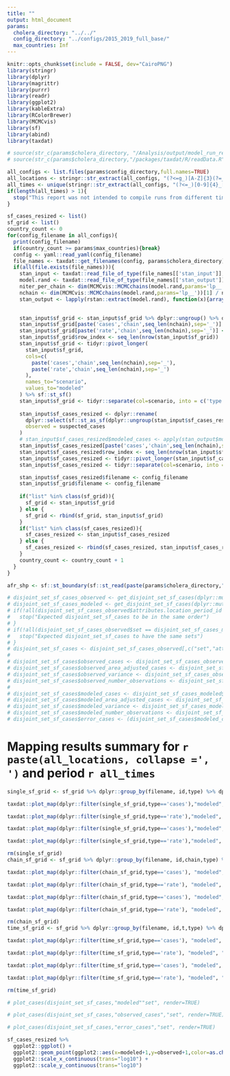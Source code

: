 ```yaml
---
title: ""
output: html_document
params:
  cholera_directory: "../../"
  config_directory: "../configs/2015_2019_full_base/"
  max_countries: Inf
---
```

```r
knitr::opts_chunk$set(include = FALSE, dev="CairoPNG")
library(stringr)
library(dplyr)
library(magrittr)
library(purrr)
library(readr)
library(ggplot2)
library(kableExtra)
library(RColorBrewer)
library(MCMCvis)
library(sf)
library(abind)
library(taxdat)

# source(str_c(params$cholera_directory, "/Analysis/output/model_run_report_helpers.R"))
# source(str_c(params$cholera_directory,"/packages/taxdat/R/readData.R"))
```

```r
all_configs <- list.files(params$config_directory,full.names=TRUE)
all_locations <- stringr::str_extract(all_configs, "(?<=g_)[A-Z]{3}(?=_)")
all_times <- unique(stringr::str_extract(all_configs, "(?<=_)[0-9]{4}_[0-9]{4}(?=\\.)"))
if(length(all_times) > 1){
  stop("This report was not intended to compile runs from different time ranges")
}

sf_cases_resized <- list()
sf_grid <- list()
country_count <- 0
for(config_filename in all_configs){
  print(config_filename)
  if(country_count >= params$max_countries){break}
  config <- yaml::read_yaml(config_filename)
  file_names <- taxdat::get_filenames(config, params$cholera_directory)
  if(all(file.exists(file_names))){
    stan_input <- taxdat::read_file_of_type(file_names[['stan_input']], "stan_input")
    model.rand <- taxdat::read_file_of_type(file_names[['stan_output']], "model.rand")
    niter_per_chain <- dim(MCMCvis::MCMCchains(model.rand,params='lp__',chain_num=1))[1]
    nchain <- dim(MCMCvis::MCMCchains(model.rand,params='lp__'))[1] / niter_per_chain
    stan_output <- lapply(rstan::extract(model.rand), function(x){array(x,c(niter_per_chain, nchain, dim(x)[-1]))})

    
    stan_input$sf_grid <- stan_input$sf_grid %>% dplyr::ungroup() %>% dplyr::select(t,id)
    stan_input$sf_grid[paste('cases','chain',seq_len(nchain),sep='_')] <- apply(stan_output$grid_cases, c(3,2), mean)
    stan_input$sf_grid[paste('rate','chain',seq_len(nchain),sep='_')] <- apply(exp(stan_output$log_lambda), c(3,2), mean)
    stan_input$sf_grid$row_index <- seq_len(nrow(stan_input$sf_grid))
    stan_input$sf_grid <- tidyr::pivot_longer(
      stan_input$sf_grid,
      cols=c(
        paste('cases','chain',seq_len(nchain),sep='_'),
        paste('rate','chain',seq_len(nchain),sep='_')
      ),
      names_to="scenario",
      values_to="modeled"
    ) %>% sf::st_sf()
    stan_input$sf_grid <- tidyr::separate(col=scenario, into = c('type',NA,'chain'),stan_input$sf_grid)
  
    stan_input$sf_cases_resized <- dplyr::rename(
      dplyr::select(sf::st_as_sf(dplyr::ungroup(stan_input$sf_cases_resized)), location_name, OC_UID,TL,TR,suspected_cases),
      observed = suspected_cases
    )
    # stan_input$sf_cases_resized$modeled_cases <- apply(stan_output$modeled_cases,3,mean)
    stan_input$sf_cases_resized[paste('cases','chain',seq_len(nchain),sep='_')] <- apply(stan_output$modeled_cases, c(3,2), mean)
    stan_input$sf_cases_resized$row_index <- seq_len(nrow(stan_input$sf_cases_resized))
    stan_input$sf_cases_resized <- tidyr::pivot_longer(stan_input$sf_cases_resized,cols=paste('cases','chain',seq_len(nchain),sep='_'),names_to="scenario",values_to="modeled") %>% sf::st_sf()
    stan_input$sf_cases_resized <- tidyr::separate(col=scenario, into = c('type',NA,'chain'),stan_input$sf_cases_resized)

    stan_input$sf_cases_resized$filename <- config_filename
    stan_input$sf_grid$filename <- config_filename
  
    if("list" %in% class(sf_grid)){
      sf_grid <- stan_input$sf_grid
    } else {
      sf_grid <- rbind(sf_grid, stan_input$sf_grid)
    }
    if("list" %in% class(sf_cases_resized)){
      sf_cases_resized <- stan_input$sf_cases_resized
    } else {
      sf_cases_resized <- rbind(sf_cases_resized, stan_input$sf_cases_resized)
    }
    country_count <- country_count + 1
  }
}

afr_shp <- sf::st_boundary(sf::st_read(paste(params$cholera_directory,"Layers/afr.shp",sep='/')))

# disjoint_set_sf_cases_observed <- get_disjoint_set_sf_cases(dplyr::mutate(sf_cases_resized,attributes.fields.suspected_cases = observed_cases))
# disjoint_set_sf_cases_modeled <- get_disjoint_set_sf_cases(dplyr::mutate(sf_cases_resized,attributes.fields.suspected_cases = modeled_cases))
# if(!all(disjoint_set_sf_cases_observed$attributes.location_period_id == disjoint_set_sf_cases_modeled$attributes.location_period_id,na.rm=TRUE)){
#   stop("Expected disjoint_set_sf_cases to be in the same order")
# }
# if(!all(disjoint_set_sf_cases_observed$set == disjoint_set_sf_cases_modeled$set,na.rm=TRUE)){
#   stop("Expected disjoint_set_sf_cases to have the same sets")
# }
# disjoint_set_sf_cases <- disjoint_set_sf_cases_observed[,c("set","attributes.location_period_id")]
# 
# disjoint_set_sf_cases$observed_cases <- disjoint_set_sf_cases_observed$cases
# disjoint_set_sf_cases$observed_area_adjusted_cases <- disjoint_set_sf_cases_observed$area_adjusted_cases
# disjoint_set_sf_cases$observed_variance <- disjoint_set_sf_cases_observed$variance
# disjoint_set_sf_cases$observed_number_observations <- disjoint_set_sf_cases_observed$observations
# 
# disjoint_set_sf_cases$modeled_cases <- disjoint_set_sf_cases_modeled$cases
# disjoint_set_sf_cases$modeled_area_adjusted_cases <- disjoint_set_sf_cases_modeled$area_adjusted_cases
# disjoint_set_sf_cases$modeled_variance <- disjoint_set_sf_cases_modeled$variance
# disjoint_set_sf_cases$modeled_number_observations <- disjoint_set_sf_cases_modeled$observations
# disjoint_set_sf_cases$error_cases <- (disjoint_set_sf_cases$modeled_cases - disjoint_set_sf_cases$observed_cases)
```

# Mapping results summary for `r paste(all_locations, collapse =', ')` and period `r all_times`

```r
single_sf_grid <- sf_grid %>% dplyr::group_by(filename, id,type) %>% dplyr::summarize(modeled = mean(modeled), geometry = unique(geom)) %>% dplyr::ungroup()
```

```r
taxdat::plot_map(dplyr::filter(single_sf_grid,type=='cases'),"modeled", facet_column='type', colorscale_type = 'cases', render=TRUE, plot_border = afr_shp)
```

```r
taxdat::plot_map(dplyr::filter(single_sf_grid,type=='rate'),"modeled", facet_column='type', colorscale_type = 'rates', render=TRUE, plot_border = afr_shp)
```

```r
taxdat::plot_map(dplyr::filter(single_sf_grid,type=='cases'),"modeled", facet_column='type', colorscale_type = 'cases', render=TRUE, plot_border = afr_shp, use_log=TRUE)
```

```r
taxdat::plot_map(dplyr::filter(single_sf_grid,type=='rate'),"modeled", facet_column='type', colorscale_type = 'rates', render=TRUE, plot_border = afr_shp, use_log=TRUE)
```

```r
rm(single_sf_grid)
chain_sf_grid <- sf_grid %>% dplyr::group_by(filename, id,chain,type) %>% dplyr::summarize(modeled = mean(modeled), geometry = unique(geom)) %>% dplyr::ungroup()
```

```r
taxdat::plot_map(dplyr::filter(chain_sf_grid,type=='cases'), "modeled", "chain", colorscale_type = 'cases', render=TRUE, plot_border = afr_shp)
```

```r
taxdat::plot_map(dplyr::filter(chain_sf_grid,type=='rate'), "modeled", "chain", colorscale_type = 'rates', render=TRUE, plot_border = afr_shp)
```

```r
taxdat::plot_map(dplyr::filter(chain_sf_grid,type=='cases'), "modeled", "chain", colorscale_type = 'cases', render=TRUE, plot_border = afr_shp, use_log = TRUE)
```

```r
taxdat::plot_map(dplyr::filter(chain_sf_grid,type=='rate'), "modeled", "chain", colorscale_type = 'rates', render=TRUE, plot_border = afr_shp, use_log = TRUE)
```

```r
rm(chain_sf_grid)
time_sf_grid <- sf_grid %>% dplyr::group_by(filename, id,t,type) %>% dplyr::summarize(modeled = mean(modeled), geometry = unique(geom)) %>% dplyr::ungroup()
```

```r
taxdat::plot_map(dplyr::filter(time_sf_grid,type=='cases'), "modeled", "t", colorscale_type = 'cases', render=TRUE, plot_border = afr_shp)
```

```r
taxdat::plot_map(dplyr::filter(time_sf_grid,type=='rate'), "modeled", "t", colorscale_type = 'rates', render=TRUE, plot_border = afr_shp)
```

```r
taxdat::plot_map(dplyr::filter(time_sf_grid,type=='cases'), "modeled", "t", colorscale_type = 'cases', render=TRUE, plot_border = afr_shp, use_log = TRUE)
```

```r
taxdat::plot_map(dplyr::filter(time_sf_grid,type=='rate'), "modeled", "t", colorscale_type = 'rates', render=TRUE, plot_border = afr_shp, use_log = TRUE)
```

```r
rm(time_sf_grid)
```

```r
# plot_cases(disjoint_set_sf_cases,"modeled""set", render=TRUE)
```

```r
# plot_cases(disjoint_set_sf_cases,"observed_cases","set", render=TRUE)
```

```r
# plot_cases(disjoint_set_sf_cases,"error_cases","set", render=TRUE)
```

```r
sf_cases_resized %>%
  ggplot2::ggplot() +
  ggplot2::geom_point(ggplot2::aes(x=modeled+1,y=observed+1,color=as.character(chain))) +
  ggplot2::scale_x_continuous(trans="log10") +
  ggplot2::scale_y_continuous(trans="log10")
```
